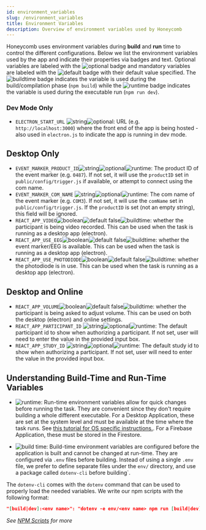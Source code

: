 ---
id: environment_variables
slug: /environment_variables
title: Environment Variables
description: Overview of environment variables used by Honeycomb
---

Honeycomb uses environment variables during **build** and **run** time to control the different configurations. Below we list the environment variables used by the app and indicate their properties via badges and text. Optional variables are labeled with the ![optional](https://img.shields.io/badge/-optional-yellow) badge and mandatory variables are labeled with the ![default <default-value>](https://img.shields.io/badge/default-<defaultvalue>-yellow) badge with their default value specified. The ![buildtime](https://img.shields.io/badge/-buildtime-blue) badge indicates the variable is used during the build/compilation phase (`npm build`) while the ![runtime](https://img.shields.io/badge/-runtime-purple) badge indicates the variable is used during the executable run (`npm run dev`).

### Dev Mode Only

- `ELECTRON_START_URL` ![string](https://img.shields.io/badge/-string-grey)![optional](https://img.shields.io/badge/-optional-yellow): URL (e.g. `http://localhost:3000`) where the front end of the app is being hosted - also used in `electron.js` to indicate the app is running in dev mode.

## Desktop Only

- `EVENT_MARKER_PRODUCT_ID`![string](https://img.shields.io/badge/-string-grey)![optional](https://img.shields.io/badge/-optional-yellow)![runtime](https://img.shields.io/badge/-runtime-purple): The product ID of the event marker (e.g. `0487`). If not set, it will use the `productID` set in `public/config/trigger.js` if available, or attempt to connect using the com name.
- `EVENT_MARKER_COM_NAME` ![string](https://img.shields.io/badge/-string-grey)![optional](https://img.shields.io/badge/-optional-yellow)![runtime](https://img.shields.io/badge/-runtime-purple): The com name of the event marker (e.g. `COM3`). If not set, it will use the `comName` set in `public/config/trigger.js`. If the `productID` is set (not an empty string), this field will be ignored.
- `REACT_APP_VIDEO`![boolean](https://img.shields.io/badge/-boolean-lightgrey)![default false](https://img.shields.io/badge/default-false-yellow)![buildtime](https://img.shields.io/badge/-buildtime-blue): whether the participant is being video recorded. This can be used when the task is running as a desktop app (electron).
- `REACT_APP_USE_EEG`![boolean](https://img.shields.io/badge/-boolean-lightgrey)![default false](https://img.shields.io/badge/default-false-yellow)![buildtime](https://img.shields.io/badge/-buildtime-blue): whether the event marker/EEG is available. This can be used when the task is running as a desktop app (electron).
- `REACT_APP_USE_PHOTODIODE`![boolean](https://img.shields.io/badge/-boolean-lightgrey)![default false](https://img.shields.io/badge/default-false-yellow)![buildtime](https://img.shields.io/badge/-buildtime-blue): whether the photodiode is in use. This can be used when the task is running as a desktop app (electron).

## Desktop and Online

- `REACT_APP_VOLUME`![boolean](https://img.shields.io/badge/-boolean-lightgrey)![default false](https://img.shields.io/badge/default-false-yellow)![buildtime](https://img.shields.io/badge/-buildtime-blue): whether the participant is being asked to adjust volume. This can be used on both the desktop (electron) and online settings.
- `REACT_APP_PARTICIPANT_ID` ![string](https://img.shields.io/badge/-string-grey)![optional](https://img.shields.io/badge/-optional-yellow)![runtime](https://img.shields.io/badge/-runtime-purple): The default participant id to show when authorizing a participant. If not set, user will need to enter the value in the provided input box.
- `REACT_APP_STUDY_ID` ![string](https://img.shields.io/badge/-string-grey)![optional](https://img.shields.io/badge/-optional-yellow)![runtime](https://img.shields.io/badge/-runtime-purple): The default study id to show when authorizing a participant. If not set, user will need to enter the value in the provided input box.

## Understanding Build-Time and Run-Time Variables


- ![runtime](https://img.shields.io/badge/-runtime-purple): Run-time environment variables allow for quick changes before running the task. They are convenient since they don't require building a whole different executable. For a Desktop Application, these are set at the system level and must be available at the time where the task runs. See [this tutorial for OS specific instructions.](https://www.imatest.com/docs/editing-system-environment-variables/#Windows). For a Firebase Application, these must be stored in the Firestore.

- ![build time](https://img.shields.io/badge/-buildtime-blue): Build-time environment variables are configured before the application is built and cannot be changed at run-time. They are configured via `.env` files before building. Instead of using a single `.env` file, we prefer to define separate files under the `env/` directory, and use a package called `dotenv-cli` before building`.


The `dotenv-cli` comes with the `dotenv` command that can be used to properly load the needed variables. We write our npm scripts with the following format:

```json title="package.json"
"[build|dev]:<env name>": "dotenv -e env/<env name> npm run [build|dev]:<env name>"
```

_See [NPM Scripts](npm_scripts) for more_
